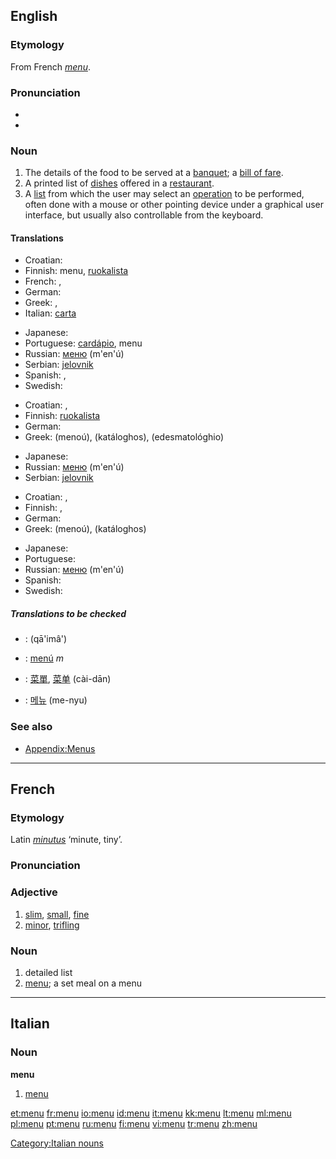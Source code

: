 {{see|menú}}
==English==

===Etymology===
From French ''[[menu#French|menu]]''.

===Pronunciation===
* {{IPA|/ˈmɛnju:/}}
*{{audio|en-us-menu.ogg|Audio (US)}}

===Noun===
{{en-noun}}

# The details of the food to be served at a [[banquet]]; a [[bill of fare]].
# A printed list of [[dish]]es offered in a [[restaurant]].
# A [[list]] from which the user may select an [[operation]] to be performed, often done with a mouse or other pointing device under a graphical user interface, but usually also controllable from the keyboard.

====Translations====
{{trans-top|The details of the food to be served at a banquet}}
* Croatian: {{t-|hr|meni|m}}
* Finnish: menu, [[ruokalista]]
* French: {{t+|fr|carte|f}}, {{t+|fr|menu|m}}
* German: {{t-|de|Menü|n}}
* Greek: {{t|el|εδεσματολόγιο|n|tr=edesmatológhio|sc=Grek}}, {{t|el|κατάλογος|m|tr=katáloghos|sc=Grek}}
* Italian: [[carta#Italian|carta]] {{f}}
{{trans-mid}}
* Japanese: {{t-|ja|メニュー|tr=menyū|sc=Jpan}}
* Portuguese: [[cardápio]], menu
* Russian: [[меню]] (m'en'ú) {{n}}
* Serbian: [[jelovnik]] {{m}}
* Spanish: {{t-|es|menú|m}}, {{t+|es|carta|f}}
* Swedish: {{t-|sv|meny|c}}
{{trans-bottom}}

{{trans-top|A printed list of dishes offered in a restaurant}}
* Croatian: {{t-|hr|meni|m}}, {{t|hr|jelovnik|m}}
* Finnish: [[ruokalista]]
* German: {{t-|de|Speisekarte|f}}
* Greek: {{t|el|μενού|n|sc=Grek}} (menoú), {{t|el|κατάλογος|m|sc=Grek}} (katáloghos), {{t|el|εδεσματολόγιο|n|sc=Grek}} (edesmatológhio)
{{trans-mid}}
* Japanese: {{t-|ja|メニュー|tr=menyū|sc=Jpan}}
* Russian: [[меню]] (m'en'ú) {{n}}
* Serbian: [[jelovnik]] {{m}}
{{trans-bottom}}

{{trans-top|A list from which the user may select an operation to be performed}}
* Croatian: {{t-|hr|meni|m}}, {{t|hr|izbornik|m}}
* Finnish: {{t+|fi|menu}}, {{t-|fi|valikko}}
* German: {{t-|de|Menü|n}}
* Greek: {{t|el|μενού|n|sc=Grek}} (menoú), {{t|el|κατάλογος|m|sc=Grek}} (katáloghos)
{{trans-mid}}
* Japanese: {{t-|ja|メニュー|tr=menyū|sc=Jpan}}
* Portuguese: {{t+|pt|menu}}
* Russian: [[меню]] (m'en'ú) {{n}}
* Spanish: {{t-|es|menú|m}}
* Swedish: {{t-|sv|meny|c}}
{{trans-bottom}}

=====Translations to be checked=====
{{checktrans}}
{{top}}
*{{ttbc|Arabic}}: {{ARchar|[[قائمة]]}} (qā'imâ')
*{{ttbc|Catalan}}: [[menú]] ''m''
*{{ttbc|Chinese}}: [[菜單]], [[菜单]] (cài-dān)
{{mid}}
*{{ttbc|Korean}}: [[메뉴]] (me-nyu)
{{bottom}}

===See also===
* [[Appendix:Menus]]

----

==French==

===Etymology===
Latin ''[[minutus]]'' ‘minute, tiny’.

===Pronunciation===
{{IPA|/məny/}}

===Adjective===
{{fr-adj}}

# [[slim]], [[small]], [[fine]]
# [[minor]], [[trifling]]

===Noun===
{{fr-noun-reg|m}}

# detailed list
# [[menu#English|menu]]; a set meal on a menu

----
==Italian==

===Noun===
'''menu''' {{m}} {{inv}}

# [[#English|menu]]

[[Category:Italian nouns]]

[[et:menu]]
[[fr:menu]]
[[io:menu]]
[[id:menu]]
[[it:menu]]
[[kk:menu]]
[[lt:menu]]
[[ml:menu]]
[[pl:menu]]
[[pt:menu]]
[[ru:menu]]
[[fi:menu]]
[[vi:menu]]
[[tr:menu]]
[[zh:menu]]